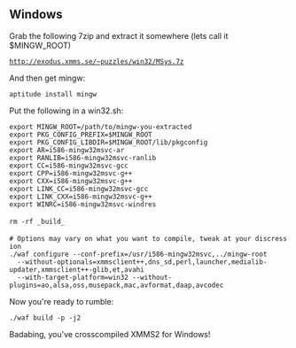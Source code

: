 == Windows ==

Grab the following 7zip and extract it somewhere (lets call it $MINGW_ROOT)

 http://exodus.xmms.se/~puzzles/win32/MSys.7z

And then get mingw:

 aptitude install mingw

Put the following in a win32.sh:

 export MINGW_ROOT=/path/to/mingw-you-extracted
 export PKG_CONFIG_PREFIX=$MINGW_ROOT
 export PKG_CONFIG_LIBDIR=$MINGW_ROOT/lib/pkgconfig
 export AR=i586-mingw32msvc-ar
 export RANLIB=i586-mingw32msvc-ranlib
 export CC=i586-mingw32msvc-gcc
 export CPP=i586-mingw32msvc-g++
 export CXX=i586-mingw32msvc-g++
 export LINK_CC=i586-mingw32msvc-gcc
 export LINK_CXX=i586-mingw32msvc-g++
 export WINRC=i586-mingw32msvc-windres
 
 rm -rf _build_
 
 # Options may vary on what you want to compile, tweak at your discression
 ./waf configure --conf-prefix=/usr/i586-mingw32msvc,../mingw-root
   --without-optionals=xmmsclient++,dns_sd,perl,launcher,medialib-updater,xmmsclient++-glib,et,avahi 
   --with-target-platform=win32 --without-plugins=ao,alsa,oss,musepack,mac,avformat,daap,avcodec

Now you're ready to rumble:

 ./waf build -p -j2

Badabing, you've crosscompiled XMMS2 for Windows!